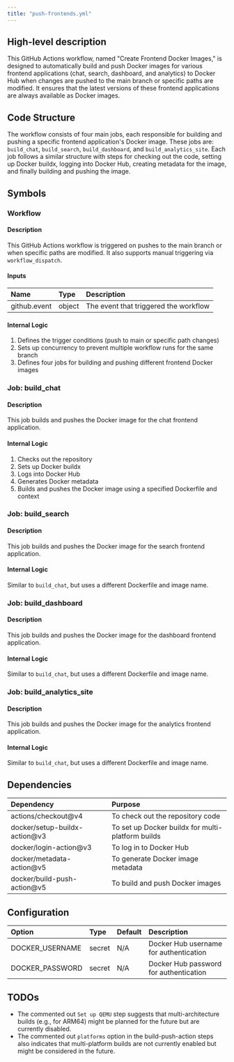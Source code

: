 ```yaml
---
title: "push-frontends.yml"
---
```


## High-level description
This GitHub Actions workflow, named "Create Frontend Docker Images," is designed to automatically build and push Docker images for various frontend applications (chat, search, dashboard, and analytics) to Docker Hub when changes are pushed to the main branch or specific paths are modified. It ensures that the latest versions of these frontend applications are always available as Docker images.

## Code Structure
The workflow consists of four main jobs, each responsible for building and pushing a specific frontend application's Docker image. These jobs are: `build_chat`, `build_search`, `build_dashboard`, and `build_analytics_site`. Each job follows a similar structure with steps for checking out the code, setting up Docker buildx, logging into Docker Hub, creating metadata for the image, and finally building and pushing the image.

## Symbols

### Workflow
#### Description
This GitHub Actions workflow is triggered on pushes to the main branch or when specific paths are modified. It also supports manual triggering via `workflow_dispatch`.

#### Inputs
| Name | Type | Description |
|:-----|:-----|:------------|
| github.event | object | The event that triggered the workflow |

#### Internal Logic
1. Defines the trigger conditions (push to main or specific path changes)
2. Sets up concurrency to prevent multiple workflow runs for the same branch
3. Defines four jobs for building and pushing different frontend Docker images

### Job: build_chat
#### Description
This job builds and pushes the Docker image for the chat frontend application.

#### Internal Logic
1. Checks out the repository
2. Sets up Docker buildx
3. Logs into Docker Hub
4. Generates Docker metadata
5. Builds and pushes the Docker image using a specified Dockerfile and context

### Job: build_search
#### Description
This job builds and pushes the Docker image for the search frontend application.

#### Internal Logic
Similar to `build_chat`, but uses a different Dockerfile and image name.

### Job: build_dashboard
#### Description
This job builds and pushes the Docker image for the dashboard frontend application.

#### Internal Logic
Similar to `build_chat`, but uses a different Dockerfile and image name.

### Job: build_analytics_site
#### Description
This job builds and pushes the Docker image for the analytics frontend application.

#### Internal Logic
Similar to `build_chat`, but uses a different Dockerfile and image name.

## Dependencies
| Dependency | Purpose |
|:-----------|:--------|
| actions/checkout@v4 | To check out the repository code |
| docker/setup-buildx-action@v3 | To set up Docker buildx for multi-platform builds |
| docker/login-action@v3 | To log in to Docker Hub |
| docker/metadata-action@v5 | To generate Docker image metadata |
| docker/build-push-action@v5 | To build and push Docker images |

## Configuration
| Option | Type | Default | Description |
|:-------|:-----|:--------|:------------|
| DOCKER_USERNAME | secret | N/A | Docker Hub username for authentication |
| DOCKER_PASSWORD | secret | N/A | Docker Hub password for authentication |

## TODOs
- The commented out `Set up QEMU` step suggests that multi-architecture builds (e.g., for ARM64) might be planned for the future but are currently disabled.
- The commented out `platforms` option in the build-push-action steps also indicates that multi-platform builds are not currently enabled but might be considered in the future.